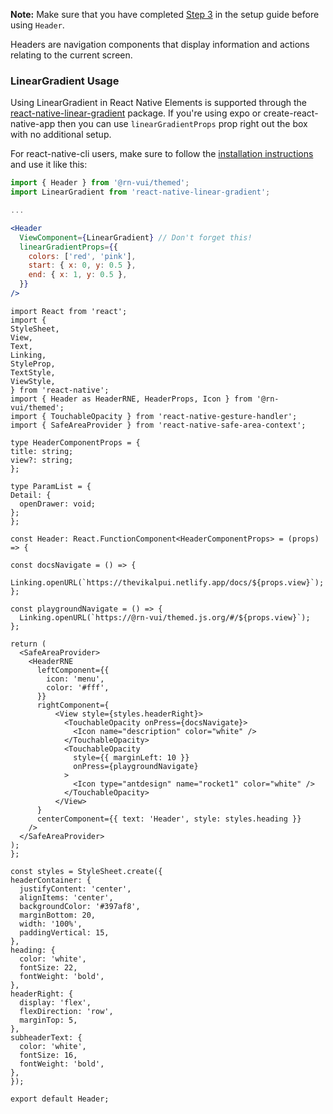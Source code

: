 <!-- To show the guide to configure Header Component to a project.
This is not added as description in comments of the component so is added here. -->

**Note:**
Make sure that you have completed [Step 3](../installation#install-react-native-safe-area-context) in the setup guide before using `Header`.

Headers are navigation components that display information and actions relating
to the current screen.

<!-- The react-native-linear-gradient is not configured with snack so the usage guide is added here to be displayed in documentation. -->

### LinearGradient Usage

Using LinearGradient in React Native Elements is supported through the
[react-native-linear-gradient](https://github.com/react-native-community/react-native-linear-gradient)
package. If you're using expo or create-react-native-app then you can use
`linearGradientProps` prop right out the box with no additional setup.

For react-native-cli users, make sure to follow the
[installation instructions](https://github.com/react-native-community/react-native-linear-gradient#add-it-to-your-project)
and use it like this:

```jsx
import { Header } from '@rn-vui/themed';
import LinearGradient from 'react-native-linear-gradient';

...

<Header
  ViewComponent={LinearGradient} // Don't forget this!
  linearGradientProps={{
    colors: ['red', 'pink'],
    start: { x: 0, y: 0.5 },
    end: { x: 1, y: 0.5 },
  }}
/>
```

```SnackPlayer name=RNE Header
import React from 'react';
import {
StyleSheet,
View,
Text,
Linking,
StyleProp,
TextStyle,
ViewStyle,
} from 'react-native';
import { Header as HeaderRNE, HeaderProps, Icon } from '@rn-vui/themed';
import { TouchableOpacity } from 'react-native-gesture-handler';
import { SafeAreaProvider } from 'react-native-safe-area-context';

type HeaderComponentProps = {
title: string;
view?: string;
};

type ParamList = {
Detail: {
  openDrawer: void;
};
};

const Header: React.FunctionComponent<HeaderComponentProps> = (props) => {

const docsNavigate = () => {
  Linking.openURL(`https://thevikalpui.netlify.app/docs/${props.view}`);
};

const playgroundNavigate = () => {
  Linking.openURL(`https://@rn-vui/themed.js.org/#/${props.view}`);
};

return (
  <SafeAreaProvider>
    <HeaderRNE
      leftComponent={{
        icon: 'menu',
        color: '#fff',
      }}
      rightComponent={
          <View style={styles.headerRight}>
            <TouchableOpacity onPress={docsNavigate}>
              <Icon name="description" color="white" />
            </TouchableOpacity>
            <TouchableOpacity
              style={{ marginLeft: 10 }}
              onPress={playgroundNavigate}
            >
              <Icon type="antdesign" name="rocket1" color="white" />
            </TouchableOpacity>
          </View>
      }
      centerComponent={{ text: 'Header', style: styles.heading }}
    />
  </SafeAreaProvider>
);
};

const styles = StyleSheet.create({
headerContainer: {
  justifyContent: 'center',
  alignItems: 'center',
  backgroundColor: '#397af8',
  marginBottom: 20,
  width: '100%',
  paddingVertical: 15,
},
heading: {
  color: 'white',
  fontSize: 22,
  fontWeight: 'bold',
},
headerRight: {
  display: 'flex',
  flexDirection: 'row',
  marginTop: 5,
},
subheaderText: {
  color: 'white',
  fontSize: 16,
  fontWeight: 'bold',
},
});

export default Header;
```
